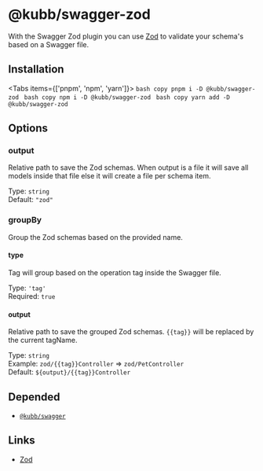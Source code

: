 
# @kubb/swagger-zod

With the Swagger Zod plugin you can use [Zod](https://zod.dev/) to validate your schema's based on a Swagger file.

## Installation

<Tabs items={['pnpm', 'npm', 'yarn']}>
  <Tab>
    ```bash copy
    pnpm i -D @kubb/swagger-zod
    ```
  </Tab>
    <Tab>
    ```bash copy
    npm i -D @kubb/swagger-zod
    ```
  </Tab>
    <Tab>
    ```bash copy
    yarn add -D @kubb/swagger-zod
    ```
  </Tab>
</Tabs>

## Options


### output
Relative path to save the Zod schemas.
When output is a file it will save all models inside that file else it will create a file per schema item.

Type: `string` <br/>
Default: `"zod"`

### groupBy
Group the Zod schemas based on the provided name.

#### type
Tag will group based on the operation tag inside the Swagger file.

Type: `'tag'` <br/>
Required: `true`

#### output
Relative path to save the grouped Zod schemas.
`{{tag}}` will be replaced by the current tagName.

Type: `string` <br/>
Example: `zod/{{tag}}Controller` => `zod/PetController` <br/>
Default: `${output}/{{tag}}Controller`

## Depended

- [`@kubb/swagger`](/docs/usage/swagger)

## Links

- [Zod](https://zod.dev/)